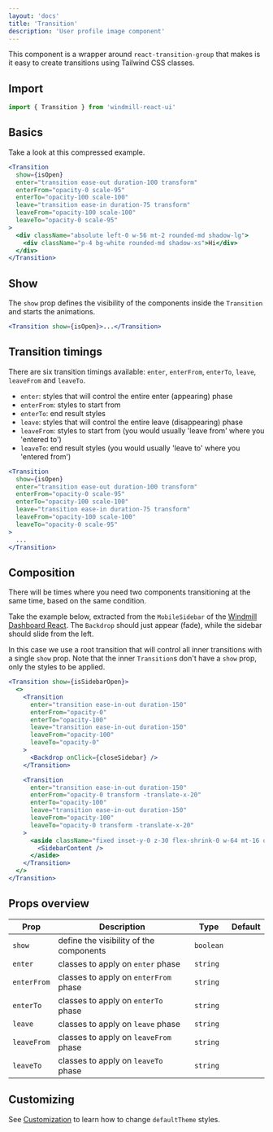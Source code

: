 ```yaml
---
layout: 'docs'
title: 'Transition'
description: 'User profile image component'
---
```



This component is a wrapper around `react-transition-group` that makes is it easy to create transitions using Tailwind CSS classes.

## Import

```jsx
import { Transition } from 'windmill-react-ui'
```

## Basics

Take a look at this compressed example.

<TransitionExample />

```jsx
<Transition
  show={isOpen}
  enter="transition ease-out duration-100 transform"
  enterFrom="opacity-0 scale-95"
  enterTo="opacity-100 scale-100"
  leave="transition ease-in duration-75 transform"
  leaveFrom="opacity-100 scale-100"
  leaveTo="opacity-0 scale-95"
>
  <div className="absolute left-0 w-56 mt-2 rounded-md shadow-lg">
    <div className="p-4 bg-white rounded-md shadow-xs">Hi</div>
  </div>
</Transition>
```

## Show

The `show` prop defines the visibility of the components inside the `Transition` and starts the animations.

```jsx
<Transition show={isOpen}>...</Transition>
```

## Transition timings

There are six transition timings available: `enter`, `enterFrom`, `enterTo`, `leave`, `leaveFrom` and `leaveTo`.

- `enter`: styles that will control the entire enter (appearing) phase
- `enterFrom`: styles to start from
- `enterTo`: end result styles
- `leave`: styles that will control the entire leave (disappearing) phase
- `leaveFrom`: styles to start from (you would usually 'leave from' where you 'entered to')
- `leaveTo`: end result styles (you would usually 'leave to' where you 'entered from')

```jsx
<Transition
  show={isOpen}
  enter="transition ease-out duration-100 transform"
  enterFrom="opacity-0 scale-95"
  enterTo="opacity-100 scale-100"
  leave="transition ease-in duration-75 transform"
  leaveFrom="opacity-100 scale-100"
  leaveTo="opacity-0 scale-95"
>
  ...
</Transition>
```

## Composition

There will be times where you need two components transitioning at the same time, based on the same condition.

Take the example below, extracted from the `MobileSidebar` of the [Windmill Dashboard React](/dashboard-react). The `Backdrop` should just appear (fade), while the sidebar should slide from the left.

In this case we use a root transition that will control all inner transitions with a single `show` prop. Note that the inner `Transition`s don't have a `show` prop, only the styles to be applied.

```jsx
<Transition show={isSidebarOpen}>
  <>
    <Transition
      enter="transition ease-in-out duration-150"
      enterFrom="opacity-0"
      enterTo="opacity-100"
      leave="transition ease-in-out duration-150"
      leaveFrom="opacity-100"
      leaveTo="opacity-0"
    >
      <Backdrop onClick={closeSidebar} />
    </Transition>

    <Transition
      enter="transition ease-in-out duration-150"
      enterFrom="opacity-0 transform -translate-x-20"
      enterTo="opacity-100"
      leave="transition ease-in-out duration-150"
      leaveFrom="opacity-100"
      leaveTo="opacity-0 transform -translate-x-20"
    >
      <aside className="fixed inset-y-0 z-30 flex-shrink-0 w-64 mt-16 overflow-y-auto bg-white dark:bg-gray-800 md:hidden">
        <SidebarContent />
      </aside>
    </Transition>
  </>
</Transition>
```

## Props overview

| Prop        | Description                             | Type      | Default |
| ----------- | --------------------------------------- | --------- | ------- |
| `show`      | define the visibility of the components | `boolean` |         |
| `enter`     | classes to apply on `enter` phase       | `string`  |         |
| `enterFrom` | classes to apply on `enterFrom` phase   | `string`  |         |
| `enterTo`   | classes to apply on `enterTo` phase     | `string`  |         |
| `leave`     | classes to apply on `leave` phase       | `string`  |         |
| `leaveFrom` | classes to apply on `leaveFrom` phase   | `string`  |         |
| `leaveTo`   | classes to apply on `leaveTo` phase     | `string`  |         |

## Customizing

See [Customization](../customization) to learn how to change `defaultTheme` styles.
